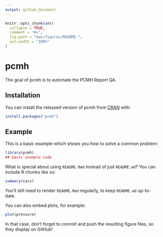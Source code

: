 ```yaml
---
output: github_document
---
```


<!-- README.md is generated from README.Rmd. Please edit that file -->

```r
knitr::opts_chunk$set(
  collapse = TRUE,
  comment = "#>",
  fig.path = "man/figures/README-",
  out.width = "100%"
)
```

# pcmh

<!-- badges: start -->
<!-- badges: end -->

The goal of pcmh is to automate the PCMH Report QA.

## Installation

You can install the released version of pcmh from [CRAN](https://CRAN.R-project.org) with:

``` r
install.packages("pcmh")
```

## Example

This is a basic example which shows you how to solve a common problem:

```r
library(pcmh)
## basic example code
```

What is special about using `README.Rmd` instead of just `README.md`? You can include R chunks like so:

```r
summary(cars)
```

You'll still need to render `README.Rmd` regularly, to keep `README.md` up-to-date.

You can also embed plots, for example:

```r
plot(pressure)
```

In that case, don't forget to commit and push the resulting figure files, so they display on GitHub!
